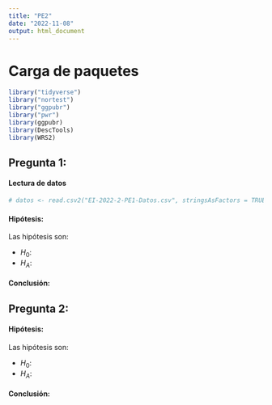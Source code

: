 ```yaml
---
title: "PE2"
date: "2022-11-08"
output: html_document
---
```

# **Carga de paquetes**
```r
library("tidyverse")
library("nortest")
library("ggpubr")
library("pwr")
library(ggpubr)
library(DescTools)
library(WRS2)

```

## **Pregunta 1:**

#### **Lectura de datos**
```r
# datos <- read.csv2("EI-2022-2-PE1-Datos.csv", stringsAsFactors = TRUE)
```

#### **Hipótesis: **
Las hipótesis son:

* $H_0$:
* $H_A$:

#### **Conclusión:**

## **Pregunta 2:**

#### **Hipótesis:**
Las hipótesis son:

* $H_0$:
* $H_A$:

#### **Conclusión:**